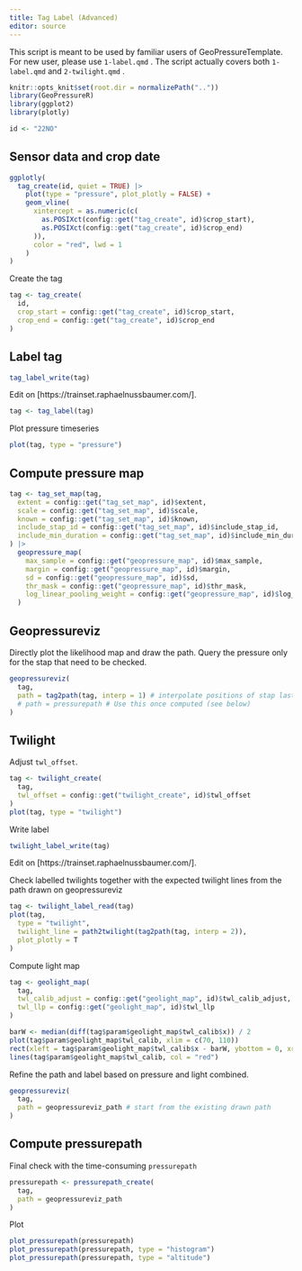 ```yaml
---
title: Tag Label (Advanced)
editor: source
---
```


This script is meant to be used by familiar users of GeoPressureTemplate. For new user, please use `1-label.qmd` . The script actually covers both `1-label.qmd` and `2-twilight.qmd` .

```r
knitr::opts_knit$set(root.dir = normalizePath(".."))
library(GeoPressureR)
library(ggplot2)
library(plotly)

id <- "22NO"
```

## Sensor data and crop date

```r
ggplotly(
  tag_create(id, quiet = TRUE) |>
    plot(type = "pressure", plot_plotly = FALSE) +
    geom_vline(
      xintercept = as.numeric(c(
        as.POSIXct(config::get("tag_create", id)$crop_start),
        as.POSIXct(config::get("tag_create", id)$crop_end)
      )),
      color = "red", lwd = 1
    )
)
```

Create the tag

```r
tag <- tag_create(
  id,
  crop_start = config::get("tag_create", id)$crop_start,
  crop_end = config::get("tag_create", id)$crop_end
)
```

## Label tag

```r
tag_label_write(tag)
```

Edit on [https://trainset.raphaelnussbaumer.com/].

```r
tag <- tag_label(tag)
```

Plot pressure timeseries

```r
plot(tag, type = "pressure")
```

## Compute pressure map

```r
tag <- tag_set_map(tag,
  extent = config::get("tag_set_map", id)$extent,
  scale = config::get("tag_set_map", id)$scale,
  known = config::get("tag_set_map", id)$known,
  include_stap_id = config::get("tag_set_map", id)$include_stap_id,
  include_min_duration = config::get("tag_set_map", id)$include_min_duration
) |>
  geopressure_map(
    max_sample = config::get("geopressure_map", id)$max_sample,
    margin = config::get("geopressure_map", id)$margin,
    sd = config::get("geopressure_map", id)$sd,
    thr_mask = config::get("geopressure_map", id)$thr_mask,
    log_linear_pooling_weight = config::get("geopressure_map", id)$log_linear_pooling_weight
  )
```

## Geopressureviz

Directly plot the likelihood map and draw the path. Query the pressure only for the stap that need to be checked.

```r
geopressureviz(
  tag,
  path = tag2path(tag, interp = 1) # interpolate positions of stap lasting < 1 day.
  # path = pressurepath # Use this once computed (see below)
)
```

## Twilight

Adjust `twl_offset`.

```r
tag <- twilight_create(
  tag,
  twl_offset = config::get("twilight_create", id)$twl_offset
)
plot(tag, type = "twilight")
```

Write label

```r
twilight_label_write(tag)
```

Edit on [https://trainset.raphaelnussbaumer.com/].

Check labelled twilights together with the expected twilight lines from the path drawn on geopressureviz

```r
tag <- twilight_label_read(tag)
plot(tag,
  type = "twilight",
  twilight_line = path2twilight(tag2path(tag, interp = 2)),
  plot_plotly = T
)
```

Compute light map

```r
tag <- geolight_map(
  tag,
  twl_calib_adjust = config::get("geolight_map", id)$twl_calib_adjust,
  twl_llp = config::get("geolight_map", id)$twl_llp
)
```

```r
barW <- median(diff(tag$param$geolight_map$twl_calib$x)) / 2
plot(tag$param$geolight_map$twl_calib, xlim = c(70, 110))
rect(xleft = tag$param$geolight_map$twl_calib$x - barW, ybottom = 0, xright = tag$param$geolight_map$twl_calib$x + barW, ytop = tag$param$geolight_map$twl_calib$y, col = gray(0.5))
lines(tag$param$geolight_map$twl_calib, col = "red")
```

Refine the path and label based on pressure and light combined.

```r
geopressureviz(
  tag,
  path = geopressureviz_path # start from the existing drawn path
)
```


## Compute pressurepath

Final check with the time-consuming `pressurepath`

```r
pressurepath <- pressurepath_create(
  tag,
  path = geopressureviz_path
)
```

Plot

```r
plot_pressurepath(pressurepath)
plot_pressurepath(pressurepath, type = "histogram")
plot_pressurepath(pressurepath, type = "altitude")
```
